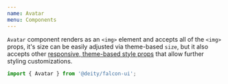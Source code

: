 ```yaml
---
name: Avatar
menu: Components
---
```



<ThemePreview of={Avatar} />


`Avatar` component renders as an `<img>` element and accepts all of the `<img>` props, it's size can be easily adjusted via theme-based `size`,
 but it also accepts other [responsive, theme-based style props](/responsive-props) that allow further styling customizations.

```javascript
import { Avatar } from '@deity/falcon-ui';
```

<Playground>
  <Avatar src="http://i.pravatar.cc/150?img=69" mr="lg"/>
  <Avatar src="http://i.pravatar.cc/150?img=10" size="xxxl" title="Happy face" alt="Mrs Smith" />
</Playground>
